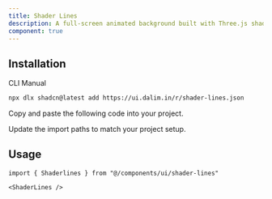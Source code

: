 ```yaml
---
title: Shader Lines
description: A full-screen animated background built with Three.js shaders. Renders smooth colorful line effects using a custom fragment shader.
component: true
---
```


<ComponentPreview
  name="shader-lines-default"
  className="[&_.preview>[data-orientation=vertical]]:sm:max-w-[90%] **:[.preview]:min-h-[630px]"
  description="Full-screen animated shader background using Three.js."
  align="start"
/>

## Installation

<CodeTabs>

<TabsList>
  <TabsTrigger value="cli">CLI</TabsTrigger>
  <TabsTrigger value="manual">Manual</TabsTrigger>
</TabsList>

<TabsContent value="cli">

```bash
npx dlx shadcn@latest add https://ui.dalim.in/r/shader-lines.json

```

</TabsContent> <TabsContent value="manual"> <Steps>

<Step>Copy and paste the following code into your project.</Step>

<ComponentSource name="shader-lines" title="components/ui/shader-lines.tsx" />

<Step>Update the import paths to match your project setup.</Step>

</Steps> </TabsContent> </CodeTabs>

## Usage

```tsx  
import { Shaderlines } from "@/components/ui/shader-lines"
```

```tsx  
<ShaderLines /> 
```
 